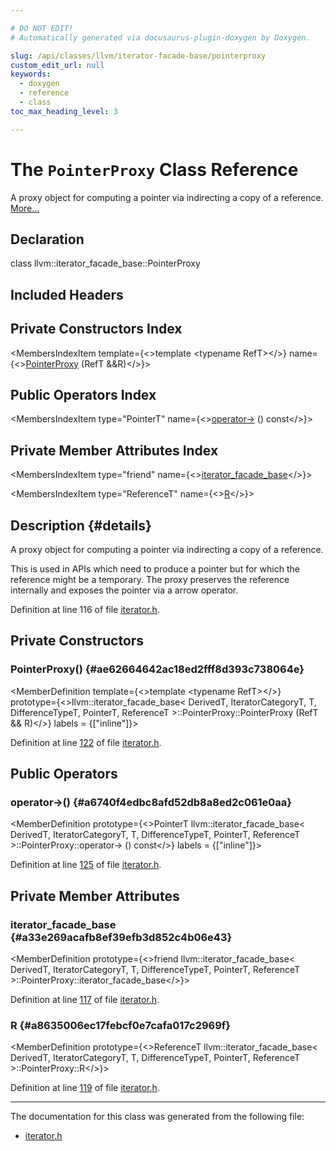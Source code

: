 ```yaml
---

# DO NOT EDIT!
# Automatically generated via docusaurus-plugin-doxygen by Doxygen.

slug: /api/classes/llvm/iterator-facade-base/pointerproxy
custom_edit_url: null
keywords:
  - doxygen
  - reference
  - class
toc_max_heading_level: 3

---
```





# The `PointerProxy` Class Reference

<DoxygenPage pluginConfig={pluginConfig}>

A proxy object for computing a pointer via indirecting a copy of a reference. <a href="#details">More...</a>

## Declaration

<CodeBlock>class llvm::iterator_facade_base::PointerProxy</CodeBlock>

## Included Headers

<IncludesList>
<IncludesListItem
  filePath="llvm/ADT/iterator.h"
  permalink="/docs/api/files/include/include/llvm/include/llvm/adt/iterator-h"
  isLocal="true" />
</IncludesList>

## Private Constructors Index

<MembersIndex>

<MembersIndexItem
  template={<>template &lt;typename RefT&gt;</>}
  name={<><a href="#ae62664642ac18ed2fff8d393c738064e">PointerProxy</a> (RefT &amp;&amp;R)</>}>
</MembersIndexItem>

</MembersIndex>

## Public Operators Index

<MembersIndex>

<MembersIndexItem
  type="PointerT"
  name={<><a href="#a6740f4edbc8afd52db8a8ed2c061e0aa">operator-&gt;</a> () const</>}>
</MembersIndexItem>

</MembersIndex>

## Private Member Attributes Index

<MembersIndex>

<MembersIndexItem
  type="friend"
  name={<><a href="#a33e269acafb8ef39efb3d852c4b06e43">iterator&#95;facade&#95;base</a></>}>
</MembersIndexItem>

<MembersIndexItem
  type="ReferenceT"
  name={<><a href="#a8635006ec17febcf0e7cafa017c2969f">R</a></>}>
</MembersIndexItem>

</MembersIndex>

## Description {#details}

A proxy object for computing a pointer via indirecting a copy of a reference.

This is used in APIs which need to produce a pointer but for which the reference might be a temporary. The proxy preserves the reference internally and exposes the pointer via a arrow operator.

Definition at line 116 of file <a href="/docs/api/files/include/include/llvm/include/llvm/adt/iterator-h">iterator.h</a>.

<SectionDefinition>

## Private Constructors

### PointerProxy() {#ae62664642ac18ed2fff8d393c738064e}

<MemberDefinition
  template={<>template &lt;typename RefT&gt;</>}
  prototype={<>llvm::iterator&#95;facade&#95;base&lt; DerivedT, IteratorCategoryT, T, DifferenceTypeT, PointerT, ReferenceT &gt;::PointerProxy::PointerProxy (RefT &amp;&amp; R)</>}
  labels = {["inline"]}>

Definition at line <a href="/docs/api/files/include/include/llvm/include/llvm/adt/iterator-h/#l00122">122</a> of file <a href="/docs/api/files/include/include/llvm/include/llvm/adt/iterator-h">iterator.h</a>.
</MemberDefinition>

</SectionDefinition>

<SectionDefinition>

## Public Operators

### operator-&gt;() {#a6740f4edbc8afd52db8a8ed2c061e0aa}

<MemberDefinition
  prototype={<>PointerT llvm::iterator&#95;facade&#95;base&lt; DerivedT, IteratorCategoryT, T, DifferenceTypeT, PointerT, ReferenceT &gt;::PointerProxy::operator-&gt; () const</>}
  labels = {["inline"]}>

Definition at line <a href="/docs/api/files/include/include/llvm/include/llvm/adt/iterator-h/#l00125">125</a> of file <a href="/docs/api/files/include/include/llvm/include/llvm/adt/iterator-h">iterator.h</a>.
</MemberDefinition>

</SectionDefinition>

<SectionDefinition>

## Private Member Attributes

### iterator&#95;facade&#95;base {#a33e269acafb8ef39efb3d852c4b06e43}

<MemberDefinition
  prototype={<>friend llvm::iterator&#95;facade&#95;base&lt; DerivedT, IteratorCategoryT, T, DifferenceTypeT, PointerT, ReferenceT &gt;::PointerProxy::iterator&#95;facade&#95;base</>}>

Definition at line <a href="/docs/api/files/include/include/llvm/include/llvm/adt/iterator-h/#l00117">117</a> of file <a href="/docs/api/files/include/include/llvm/include/llvm/adt/iterator-h">iterator.h</a>.
</MemberDefinition>

### R {#a8635006ec17febcf0e7cafa017c2969f}

<MemberDefinition
  prototype={<>ReferenceT llvm::iterator&#95;facade&#95;base&lt; DerivedT, IteratorCategoryT, T, DifferenceTypeT, PointerT, ReferenceT &gt;::PointerProxy::R</>}>

Definition at line <a href="/docs/api/files/include/include/llvm/include/llvm/adt/iterator-h/#l00119">119</a> of file <a href="/docs/api/files/include/include/llvm/include/llvm/adt/iterator-h">iterator.h</a>.
</MemberDefinition>

</SectionDefinition>

<hr/>

The documentation for this class was generated from the following file:

<ul>
<li><a href="/docs/api/files/include/include/llvm/include/llvm/adt/iterator-h">iterator.h</a></li>
</ul>

</DoxygenPage>
